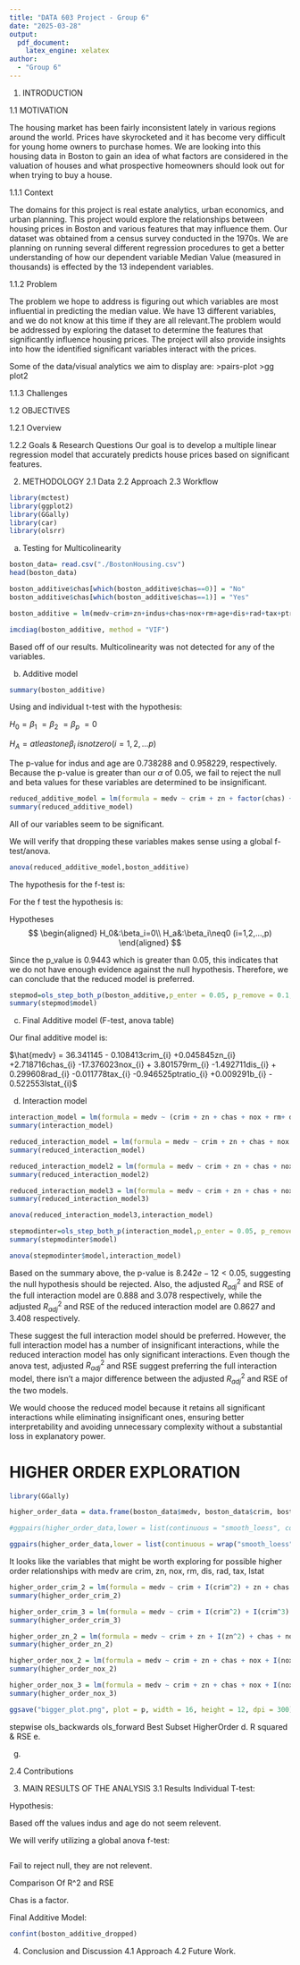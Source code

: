 ```yaml
---
title: "DATA 603 Project - Group 6"
date: "2025-03-28"
output: 
  pdf_document:
    latex_engine: xelatex
author: 
  - "Group 6"
---
```

1. INTRODUCTION

1.1 MOTIVATION

The housing market has been fairly inconsistent lately in various regions around the world. Prices have skyrocketed and it has become very difficult for young home owners to purchase homes. We are looking into this housing data in Boston to gain an idea of what factors are considered in the valuation of houses and what prospective homeowners should look out for when trying to buy a house.

1.1.1 Context

The domains for this project is real estate analytics, urban economics, and  urban planning. This project would explore the relationships between housing prices in Boston and various features that may influence them. Our dataset was obtained from a census survey conducted in the 1970s. We are planning on running several different regression procedures to get a better understanding of how our dependent variable Median Value (measured in thousands) is effected by the 13 independent variables. 

1.1.2 Problem

The problem we hope to address is figuring out which variables are most influential in predicting the median value. We have 13 different variables, and we do not know at this time if they are all relevant.The problem would be addressed by exploring the dataset to determine the features that significantly influence housing prices. The project will also provide insights into how the identified significant variables interact with the prices.

Some of the data/visual analytics we aim to display are:
>pairs-plot 
>gg plot2 


1.1.3 Challenges


1.2 OBJECTIVES

1.2.1 Overview


1.2.2 Goals & Research Questions
Our goal is to develop a multiple linear regression model that accurately predicts house prices based on significant features.



2. METHODOLOGY
2.1 Data
2.2 Approach
2.3 Workflow

```r
library(mctest)
library(ggplot2)
library(GGally)
library(car)
library(olsrr)
```


a. Testing for Multicolinearity
```r
boston_data= read.csv("./BostonHousing.csv")
head(boston_data)
```


```r
boston_additive$chas[which(boston_additive$chas==0)] = "No"
boston_additive$chas[which(boston_additive$chas==1)] = "Yes"
```


```r
boston_additive = lm(medv~crim+zn+indus+chas+nox+rm+age+dis+rad+tax+ptratio+b+lstat, data= boston_data)

imcdiag(boston_additive, method = "VIF")
```
Based off of our results. Multicolinearity was not detected for any of the variables. 



b. Additive model
```r
summary(boston_additive)
```
Using and individual t-test with the hypothesis: 

$H_0 = \beta_1\ = \beta_2\ = \beta_p\ =0$

$H_A = at least one \beta_i\ is not zero (i=1,2,...p)$

The p-value for indus and age are  0.738288 and 0.958229, respectively. Because the p-value is greater than our $\alpha$ of 0.05, we fail to reject the null and beta values for these variables are determined to be insignificant.

```r
reduced_additive_model = lm(formula = medv ~ crim + zn + factor(chas) + nox + rm+ dis + rad + tax + ptratio + b + lstat, data = boston_data)
summary(reduced_additive_model)
```

All of our variables seem to be significant. 

We will verify that dropping these variables makes sense using a global f-test/anova. 

```r
anova(reduced_additive_model,boston_additive)
```
The hypothesis for the f-test is: 

For the f test the hypothesis is:

Hypotheses
$$
\begin{aligned}
H_0&:\beta_i=0\\
H_a&:\beta_i\neq0 (i=1,2,...,p)
\end{aligned}
$$

Since the p_value is 0.9443 which is greater than 0.05, this indicates that we do not have enough evidence against the null hypothesis. Therefore, we can conclude that the reduced model is preferred.

```r
stepmod=ols_step_both_p(boston_additive,p_enter = 0.05, p_remove = 0.1, details=FALSE)
summary(stepmod$model)
```

c. Final Additive model (F-test, anova table)

Our final additive model is: 

$\hat{medv} = 36.341145 - 0.108413crim_{i} +0.045845zn_{i} +2.718716chas_{i} -17.376023nox_{i} + 3.801579rm_{i} -1.492711dis_{i} + 0.299608rad_{i} -0.011778tax_{i} -0.946525ptratio_{i} +0.009291b_{i} - 0.522553lstat_{i}$


d. Interaction model

```r
interaction_model = lm(formula = medv ~ (crim + zn + chas + nox + rm+ dis + rad + tax + ptratio + b + lstat)^2, data = boston_data)
summary(interaction_model)
```


```r
reduced_interaction_model = lm(formula = medv ~ crim + zn + chas + nox + rm+ dis + rad + tax + ptratio + b + lstat + crim:zn + crim:chas + crim:nox + crim:rm+ crim:dis +crim:rad+ crim:tax+ crim:b +crim:lstat + zn:dis + zn:tax + chas:nox +chas:rm +chas:lstat + nox:rad + nox:tax+ rm:dis + rm:ptratio+ rm:b+ rm:lstat+ dis:rad + dis:lstat+ b:lstat, data = boston_data)
summary(reduced_interaction_model)
```

```r
reduced_interaction_model2 = lm(formula = medv ~ crim + zn + chas + nox + rm+ dis + rad + tax + ptratio + b + lstat + crim:zn + crim:chas  +crim:rad+ crim:tax + zn:dis+ chas:nox +chas:rm + nox:rad + nox:tax+ rm:dis + rm:ptratio+ rm:lstat+ dis:rad + dis:lstat+ b:lstat, data = boston_data)
summary(reduced_interaction_model2)
```


```r
reduced_interaction_model3 = lm(formula = medv ~ crim + zn + chas + nox + rm+ dis + rad + tax + ptratio + b + lstat + crim:zn + crim:chas  +crim:rad+ crim:tax + zn:dis+ chas:nox +chas:rm + nox:rad + rm:dis + rm:ptratio+ rm:lstat+ dis:rad + dis:lstat+ b:lstat, data = boston_data)
summary(reduced_interaction_model3)
```


```r
anova(reduced_interaction_model3,interaction_model)
```

```r
stepmodinter=ols_step_both_p(interaction_model,p_enter = 0.05, p_remove = 0.1, details=FALSE)
summary(stepmodinter$model)
```

```r
anova(stepmodinter$model,interaction_model)
```


Based on the summary above, the p-value is $8.242e-12<0.05$, suggesting the null hypothesis should be rejected. Also, the adjusted $R^2_{adj}$ and RSE of the full interaction model are 0.888 and 3.078 respectively, while the adjusted $R^2_{adj}$ and RSE of the reduced interaction model are 0.8627 and 3.408 respectively. 

These suggest the full interaction model should be preferred. However, the full interaction model has a number of insignificant interactions, while the reduced interaction model has only significant interactions. Even though the anova test, adjusted $R^2_{adj}$ and RSE suggest preferring the full interaction model, there isn't a major difference between the adjusted $R^2_{adj}$ and RSE of the two models.

We would choose the reduced model because it retains all significant interactions while eliminating insignificant ones, ensuring better interpretability and avoiding unnecessary complexity without a substantial loss in explanatory power.



# HIGHER ORDER EXPLORATION

```r
library(GGally)
```


```r
higher_order_data = data.frame(boston_data$medv, boston_data$crim, boston_data$zn, boston_data$nox, boston_data$rm, boston_data$dis, boston_data$rad, boston_data$tax, boston_data$ptratio, boston_data$b, boston_data$lstat)

#ggpairs(higher_order_data,lower = list(continuous = "smooth_loess", combo = "facethist", discrete = "facetbar", na = "na"))

ggpairs(higher_order_data,lower = list(continuous = wrap("smooth_loess", color = "red"), combo = "facethist", discrete = "facetbar", na = "na"))
```

It looks like the variables that might be worth exploring for possible higher order relationships with medv are crim, zn, nox, rm, dis, rad, tax, lstat


```r
higher_order_crim_2 = lm(formula = medv ~ crim + I(crim^2) + zn + chas + nox + rm+ dis + rad + tax + ptratio + b + lstat + crim:zn + crim:chas  +crim:rad+ crim:tax + zn:dis+ chas:nox +chas:rm + nox:rad + rm:dis + rm:ptratio+ rm:lstat+ dis:rad + dis:lstat+ b:lstat, data = boston_data)
summary(higher_order_crim_2)
```

```r
higher_order_crim_3 = lm(formula = medv ~ crim + I(crim^2) + I(crim^3) + zn + chas + nox + rm+ dis + rad + tax + ptratio + b + lstat + crim:zn + crim:chas  +crim:rad+ crim:tax + zn:dis+ chas:nox +chas:rm + nox:rad + rm:dis + rm:ptratio+ rm:lstat+ dis:rad + dis:lstat+ b:lstat, data = boston_data)
summary(higher_order_crim_3)
```

```r
higher_order_zn_2 = lm(formula = medv ~ crim + zn + I(zn^2) + chas + nox + rm+ dis + rad + tax + ptratio + b + lstat + crim:zn + crim:chas  +crim:rad+ crim:tax + zn:dis+ chas:nox +chas:rm + nox:rad + rm:dis + rm:ptratio+ rm:lstat+ dis:rad + dis:lstat+ b:lstat, data = boston_data)
summary(higher_order_zn_2)
```

```r
higher_order_nox_2 = lm(formula = medv ~ crim + zn + chas + nox + I(nox^2) + rm+ dis + rad + tax + ptratio + b + lstat + crim:zn + crim:chas  +crim:rad+ crim:tax + zn:dis+ chas:nox +chas:rm + nox:rad + rm:dis + rm:ptratio+ rm:lstat+ dis:rad + dis:lstat+ b:lstat, data = boston_data)
summary(higher_order_nox_2)
```

```r
higher_order_nox_3 = lm(formula = medv ~ crim + zn + chas + nox + I(nox^2) + I(nox^3) + rm+ dis + rad + tax + ptratio + b + lstat + crim:zn + crim:chas  +crim:rad+ crim:tax + zn:dis+ chas:nox +chas:rm + nox:rad + rm:dis + rm:ptratio+ rm:lstat+ dis:rad + dis:lstat+ b:lstat, data = boston_data)
summary(higher_order_nox_3)
```






























































```r
ggsave("bigger_plot.png", plot = p, width = 16, height = 12, dpi = 300)
```







stepwise
ols_backwards
ols_forward
Best Subset
HigherOrder
d. R squared & RSE
e. 

g.  

2.4 Contributions

3. MAIN RESULTS OF THE ANALYSIS
3.1 Results
Individual T-test: 

Hypothesis: 


Based off the values indus and age do not seem relevent. 

We will verify utilizing a global anova f-test: 
```r


```
Fail to reject null, they are not relevent. 


Comparison Of R^2 and RSE 

Chas is a factor. 


Final Additive Model: 

```r
confint(boston_additive_dropped)
```



4. Conclusion and Discussion
4.1 Approach
4.2 Future Work.

